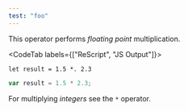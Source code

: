 ```yaml
---
test: "foo"
---
```


This operator performs *floating point* multiplication.

<CodeTab labels={["ReScript", "JS Output"]}>

```res
let result = 1.5 *. 2.3
```

```js
var result = 1.5 * 2.3;
```

</CodeTab>

For multiplying *integers* see the `*` operator.
